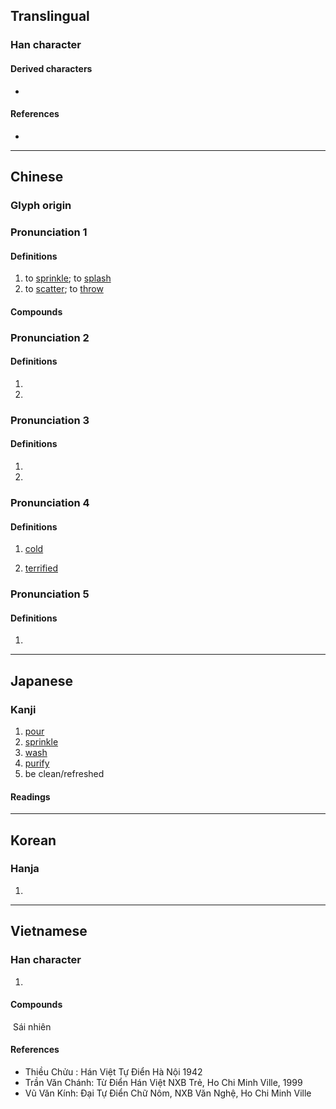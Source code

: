 {{also|洒}}
{{character info}}
==Translingual==

===Han character===
{{Han char|rn=85|rad=水|as=19|sn=22|four=31111|canj=EMMP|ids=⿰氵麗}}

====Derived characters====
* {{l|mul|[[𥸗]]}}

====References====
* {{Han ref|kx=0663.110|dkj=18774|dj=1072.060|hdz=31794.070|uh=7051|ud=28753|bh=C578|bd=50552}}

----

==Chinese==
{{zh-forms|s=洒|alt=𣶇}}

===Glyph origin===
{{Han etym}}

===Pronunciation 1===
{{zh-pron
|m=sǎ
|c=saa2
|h=pfs=
|md=
|mn=zz:sèe/sá/qz,xm:sè
|mn_note=sèe - vernacular; sá/sè - literary
|w=
|mc=2+3+4
|oc=1+2+3,1+2+4
|cat=v
}}

====Definitions====
{{zh-hanzi}}

# to [[sprinkle]]; to [[splash]]
# to [[scatter]]; to [[throw]]

====Compounds====
{{zh-der|灑淚|瀟灑|灑落|灑然|灑灑|灑掃|灑脫|灑灑水|灑水車|灑水|噴灑|噴灑灌溉|丰神飄灑|噴灑機|灑派|瀟灑自若|洋洋灑灑|揮灑|掃灑|灑潑|潑灑|灑湯|灑晒|瀟灑風流|揮灑自如|灑金箋|蕭灑|飄灑|風流瀟灑|鋪灑|風姿瀟灑}}

===Pronunciation 2===
{{zh-pron
|m=xǐ
|mc=1
|oc=4,3
|cat=v
}}

====Definitions====
{{zh-hanzi}}

# {{zh-alt-form|洗}}
# {{zh-alt-form|蓰}}
===Pronunciation 3===
{{zh-pron
|m=shī
|mc=1
|oc=4,3
|cat=v
}}

====Definitions====
{{zh-hanzi}}

# {{zh-alt-form|釃}}
# {{zh-used|離灑}}
===Pronunciation 4===
{{zh-pron
|m=xiǎn
|cat=a
}}

====Definitions====
{{zh-hanzi}}

# {{zh-obsolete}} [[cold]]
# {{zh-obsolete}} [[terrified]]
===Pronunciation 5===
{{zh-pron
|m=lí 
}}

====Definitions====
{{zh-hanzi}}

# {{zh-only|淋灑}}
----

==Japanese==

===Kanji===
{{ja-kanji|grade=|rs=水19}}

# [[pour]]
# [[sprinkle]]
# [[wash]]
# [[purify]]
# be clean/refreshed

====Readings====
{{ja-readings
|on=さい, しゃ
|kun=そそ-ぐ
}}

----

==Korean==

===Hanja===
{{ko-hanja|hangeul=[[새]], [[쇄]]|eumhun=|rv=sae, swae|mr=sae, swae|y=say, sway}}

# {{rfdef|ko|sort=水19}}

----

==Vietnamese==

===Han character===
{{vi-hantu|[[sái]], [[rợi]], [[tẩy]], [[thối]]|rs=水19}}

# {{rfdef|vi|sort=水19}}

====Compounds====
{{vi-der|灑然}} Sái nhiên

====References====
* Thiều Chửu : Hán Việt Tự Điển Hà Nội 1942
* Trần Văn Chánh: Từ Điển Hán Việt NXB Trẻ, Ho Chi Minh Ville, 1999
* Vũ Văn Kính: Đại Tự Điển Chữ Nôm, NXB Văn Nghệ, Ho Chi Minh Ville